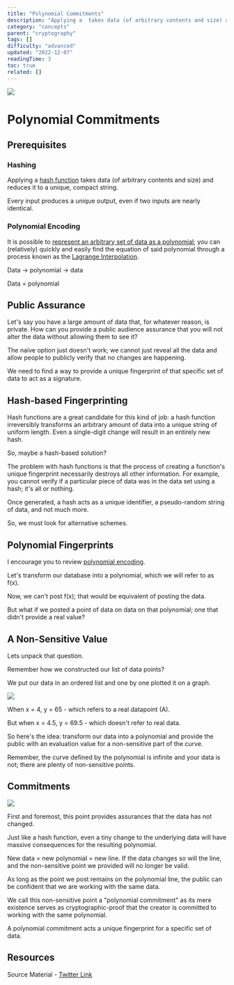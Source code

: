 ```yaml
---
title: "Polynomial Commitments"
description: "Applying a  takes data (of arbitrary contents and size) and reduces it to a unique, compact string."
category: "concepts"
parent: "cryptography"
tags: []
difficulty: "advanced"
updated: "2022-12-07"
readingTime: 3
toc: true
related: []
---
```


![](/images/polynomial-commitments-1.jpeg)

# Polynomial Commitments

## Prerequisites

### Hashing

Applying a [hash function](https://inevitableeth.com/home/concepts/hash) takes data (of arbitrary contents and size) and reduces it to a unique, compact string. 

Every input produces a unique output, even if two inputs are nearly identical.

### Polynomial Encoding

It is possible to [represent an arbitrary set of data as a polynomial](/concepts/polynomial-encoding); you can (relatively) quickly and easily find the equation of said polynomial through a process known as the [Lagrange Interpolation](https://en.wikipedia.org/wiki/Lagrange_polynomial).

Data → polynomial → data

Data = polynomial

## Public Assurance

Let's say you have a large amount of data that, for whatever reason, is private. How can you provide a public audience assurance that you will not alter the data without allowing them to see it?

The naïve option just doesn't work; we cannot just reveal all the data and allow people to publicly verify that no changes are happening. 

We need to find a way to provide a unique fingerprint of that specific set of data to act as a signature.

## Hash-based Fingerprinting

Hash functions are a great candidate for this kind of job: a hash function irreversibly transforms an arbitrary amount of data into a unique string of uniform length. Even a single-digit change will result in an entirely new hash. 

So, maybe a hash-based solution?

The problem with hash functions is that the process of creating a function's unique fingerprint necessarily destroys all other information. For example, you cannot verify if a particular piece of data was in the data set using a hash; it's all or nothing. 

Once generated, a hash acts as a unique identifier, a pseudo-random string of data, and not much more.

So, we must look for alternative schemes.

## Polynomial Fingerprints

I encourage you to review [polynomial encoding](/concepts/polynomial-encoding). 

Let's transform our database into a polynomial, which we will refer to as f(x). 

Now, we can't post f(x); that would be equivalent of posting the data. 

But what if we posted a point of data on data on that polynomial; one that didn't provide a real value?

## A Non-Sensitive Value

Lets unpack that question. 

Remember how we constructed our list of data points? 

We put our data in an ordered list and one by one plotted it on a graph. 

![](/images/polynomial-commitments-2.jpeg)

When x = 4, y = 65 - which refers to a real datapoint (A). 

But when x = 4.5, y = 69.5 - which doesn't refer to real data.

So here's the idea: transform our data into a polynomial and provide the public with an evaluation value for a non-sensitive part of the curve. 

Remember, the curve defined by the polynomial is infinite and your data is not; there are plenty of non-sensitive points.

## Commitments

![](/images/polynomial-commitments-3.jpeg)

First and foremost, this point provides assurances that the data has not changed. 

Just like a hash function, even a tiny change to the underlying data will have massive consequences for the resulting polynomial.

New data = new polynomial = new line. If the data changes so will the line, and the non-sensitive point we provided will no longer be valid. 

As long as the point we post remains on the polynomial line, the public can be confident that we are working with the same data.

We call this non-sensitive point a "polynomial commitment" as its mere existence serves as cryptographic-proof that the creator is committed to working with the same polynomial. 

A polynomial commitment acts a unique fingerprint for a specific set of data.

## Resources

Source Material - [Twitter Link](https://twitter.com/logarithmicrex/status/1581462447491194880)

